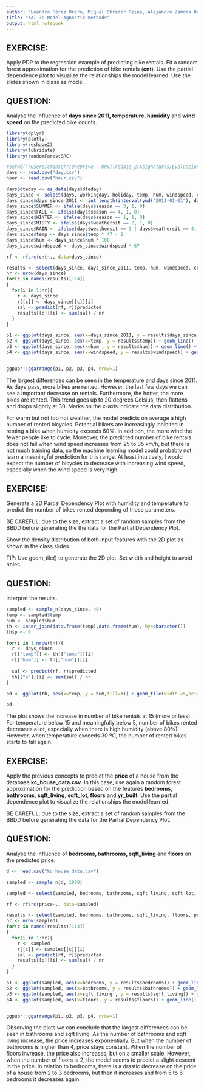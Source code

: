 ```yaml
---
author: "Leandro Pérez Orero, Miquel Obrador Reina, Alejandro Zamora Donnay"
title: "XAI 3: Model-Agnostic methods"
output: html_notebook
---
```


## EXERCISE:

Apply PDP to the regression example of predicting bike rentals. Fit a random forest approximation for the prediction of bike rentals (**cnt**). Use the partial dependence plot to visualize the relationships the model learned. Use the slides shown in class as model.  

## QUESTION:

Analyse the influence of **days since 2011, temperature, humidity** and **wind speed** on the predicted bike counts.

```r
library(dplyr)
library(plotly)
library(reshape2)
library(lubridate)
library(randomForestSRC)

#setwd("/Users/cmonserr/OneDrive - UPV/Trabajo_2/Asignaturas/Evaluacion de modelos/Practicas/Practica 3/Bike-Sharing-Dataset")
days <- read.csv("day.csv")
hour <- read.csv("hour.csv")

days$dteday <- as_date(days$dteday)
days_since <- select(days, workingday, holiday, temp, hum, windspeed, cnt)
days_since$days_since_2011 <- int_length(interval(ymd("2011-01-01"), days$dteday)) / (3600*24)
days_since$SUMMER <- ifelse(days$season == 3, 1, 0)
days_since$FALL <- ifelse(days$season == 4, 1, 0)
days_since$WINTER <- ifelse(days$season == 1, 1, 0)
days_since$MISTY <- ifelse(days$weathersit == 2, 1, 0)
days_since$RAIN <- ifelse(days$weathersit == 3 | days$weathersit == 4, 1, 0)
days_since$temp <- days_since$temp * 47 - 8
days_since$hum <- days_since$hum * 100
days_since$windspeed <- days_since$windspeed * 67

rf <- rfsrc(cnt~., data=days_since)

results <- select(days_since, days_since_2011, temp, hum, windspeed, cnt)
nr <- nrow(days_since)
for(c in names(results)[1:4])
{
  for(i in 1:nr){
    r <- days_since
    r[[c]] <- days_since[[c]][i]
    sal <- predict(rf, r)$predicted
    results[[c]][i] <- sum(sal) / nr
  }
}

```

```r
p1 <- ggplot(days_since, aes(x=days_since_2011, y = results$days_since_2011)) + geom_line() + geom_rug(alpha=0.1, sides="b") + ylim(0, 6000) + xlab("Days since 2011") + ylab("Prediction")
p2 <- ggplot(days_since, aes(x=temp, y = results$temp)) + geom_line() + geom_rug(alpha=0.1, sides="b") + ylim(0, 6000) + xlab("Temperature") + ylab(NULL)
p3 <- ggplot(days_since, aes(x=hum , y = results$hum)) + geom_line() + geom_rug(alpha=0.1, sides="b") + ylim(0, 6000) + xlab("Humidity") + ylab(NULL)
p4 <- ggplot(days_since, aes(x=windspeed, y = results$windspeed)) + geom_line() + geom_rug(alpha=0.1, sides="b") + ylim(0, 6000) + xlab("Wind speed") + ylab(NULL)


ggpubr::ggarrange(p1, p2, p3, p4, nrow=1)

```

The largest differences can be seen in the temperature and days since 2011. As days pass, more bikes are rented. However, the last few days we can see a important decrease on rentals. Furthermore, the hotter, the more bikes are rented. This trend goes up to 20 degrees Celsius, then flattens and drops slightly at 30. Marks on the x-axis indicate the data distribution. 

For warm but not too hot weather, the model predicts on average a high number of rented bicycles. Potential bikers are increasingly inhibited in renting a bike when humidity exceeds 60%. In addition, the more wind the fewer people like to cycle. Moreover, the predicted number of bike rentals does not fall when wind speed increases from 25 to 35 km/h, but there is not much training data, so the machine learning model could probably not learn a meaningful prediction for this range. At least intuitively, I would expect the number of bicycles to decrease with increasing wind speed, especially when the wind speed is very high.


## EXERCISE:

Generate a 2D Partial Dependency Plot with humidity and temperature to predict the number of bikes rented depending of those parameters.

BE CAREFUL: due to the size, extract a set of random samples from the BBDD before generating the the data for the Partial Dependency Plot. 

Show the density distribution of both input features with the 2D plot as shown in the class slides. 

TIP: Use geom_tile() to generate the 2D plot. Set width and height to avoid holes. 

## QUESTION:

Interpret the results.


```r

sampled <- sample_n(days_since, 40)
temp <- sampled$temp
hum <- sampled$hum
th <- inner_join(data.frame(temp),data.frame(hum), by=character())
th$p <- 0

for(i in 1:nrow(th)){
  r <- days_since
  r[["temp"]] <- th[["temp"]][i]
  r[["hum"]] <- th[["hum"]][i]
  
  sal <- predict(rf, r)$predicted
  th[["p"]][i] <- sum(sal) / nr
}

```

```r
pd <- ggplot(th, aes(x=temp, y = hum,fill=p)) + geom_tile(width =5,height=15) + guides(fill = guide_colourbar(title = "Number of bikes")) + geom_rug(alpha=0.1, sides="bl") + xlab("Temperature") + ylab("Humidity") 

pd
```

The plot shows the increase in number of bike rentals at 15 (more or less). For temperature below 15 and meaningfully below 5, number of bikes rented decreases a lot, especially when there is high humidity (above 80%). However, when temperature exceeds 30 ºC, the number of rented bikes starts to fall again.

## EXERCISE:

Apply the previous concepts to predict the **price** of a house from the database **kc_house_data.csv**. In this case, use again a random forest approximation for the prediction based on the features **bedrooms**, **bathrooms**, **sqft_living**, **sqft_lot**, **floors** and **yr_built**. 
Use the partial dependence plot to visualize the relationships the model learned.

BE CAREFUL: due to the size, extract a set of random samples from the BBDD before generating the data for the Partial Dependency Plot. 

## QUESTION:

Analyse the influence of **bedrooms, bathrooms, sqft_living** and **floors** on the predicted price.


```r

d <- read.csv("kc_house_data.csv")

sampled <- sample_n(d, 1000)

sampled <- select(sampled, bedrooms, bathrooms, sqft_living, sqft_lot, floors, yr_built, price)

rf <- rfsrc(price~., data=sampled)

results <- select(sampled, bedrooms, bathrooms, sqft_living, floors, price)
nr <- nrow(sampled)
for(c in names(results)[1:4])
{
  for(i in 1:nr){
    r <- sampled
    r[[c]] <- sampled[[c]][i]
    sal <- predict(rf, r)$predicted
    results[[c]][i] <- sum(sal) / nr
  }
}

```

```r
p1 <- ggplot(sampled, aes(x=bedrooms, y = results$bedrooms)) + geom_line() + geom_rug(alpha=0.1, sides="b") + xlab("Bedrooms") + ylab(NULL)
p2 <- ggplot(sampled, aes(x=bathrooms, y = results$bathrooms)) + geom_line() + geom_rug(alpha=0.1, sides="b")  + xlab("Bathrooms") + ylab(NULL)
p3 <- ggplot(sampled, aes(x=sqft_living , y = results$sqft_living)) + geom_line() + geom_rug(alpha=0.1, sides="b") + xlab("Sqft living") + ylab(NULL)
p4 <- ggplot(sampled, aes(x=floors, y = results$floors)) + geom_line() + geom_rug(alpha=0.1, sides="b")  + xlab("Floors") + ylab(NULL)


ggpubr::ggarrange(p1, p2, p3, p4, nrow=1)
```

Observing the plots we can conclude that the largest differences can be seen in bathrooms and sqft living. As the number of bathrooms and sqft living increase, the price increases exponentially. But when the number of bathrooms is higher than 4, price stays constant. When the number of floors invrease, the price also increases, but on a smaller scale. However, when the number of floors is 2, the model seems to predict a slight descent in the price. In relation to bedrooms, there is a drastic decrease on the price of a house from 2 to 3 bedrooms, but then it increases and from 5 to 6 bedrooms it decreases again.
